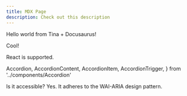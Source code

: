 ```yaml
---
title: MDX Page
description: Check out this description
---
```


Hello world from Tina + Docusaurus!

<Admonition type="tip" title="Check it out">
  Cool!
</Admonition>

<span>React is supported.</span>

  Accordion,
  AccordionContent,
  AccordionItem,
  AccordionTrigger,
} from '../components/Accordion'

<Accordion type="single" collapsible>
  <AccordionItem value="item-1">
    <AccordionTrigger>Is it accessible?</AccordionTrigger>
    <AccordionContent>Yes. It adheres to the WAI-ARIA design pattern.</AccordionContent>
  </AccordionItem>
</Accordion>
